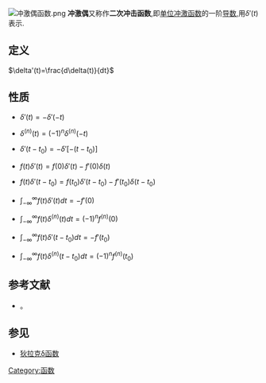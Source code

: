 [[File:冲激偶函数.png|thumb]]
'''冲激偶'''又称作'''二次冲击函数''',即[[单位冲激函数|单位冲激函数]]的一阶[[导数|导数]],用<math>\delta'(t)</math>表示.
==定义==
<math>\delta'(t)=\frac{d\delta(t)}{dt}</math>


==性质==
*<math>\delta'(t)=-\delta'(-t)</math>


*<math>\delta^{(n)}(t)=(-1)^n\delta^{(n)}(-t)</math>


*<math>\delta'(t-t_0)=-\delta'[-(t-t_0)]</math>


*<math>f(t)\delta'(t)=f(0)\delta'(t)-f'(0)\delta(t)</math>


*<math>f(t)\delta'(t-t_0)=f(t_0)\delta'(t-t_0)-f'(t_0)\delta(t-t_0)</math>


*<math>\int_{-\infty}^{\infty}f(t)\delta'(t)dt=-f'(0)</math>


*<math>\int_{-\infty}^{\infty}f(t)\delta^{(n)}(t)dt=(-1)^nf^{(n)}(0)</math>


*<math>\int_{-\infty}^{\infty}f(t)\delta'(t-t_0)dt=-f'(t_0)</math>


*<math>\int_{-\infty}^{\infty}f(t)\delta^{(n)}(t-t_0)dt=(-1)^nf^{(n)}(t_0)</math>


==参考文献 ==
*{{citation |last1=余成波 |last2 =陶红艳 |last3 =张莲|last4 =邓力| title=信号与系统  (第二版) |isbn=978-7-302-14690-2 |publisher=清华大学出版社 |year=2007|ref=harv}}。
 
==参见==
{{colbegin|3}}
* [[狄拉克δ函数|狄拉克δ函数]]
{{colend}}

[[Category:函数|Category:函数]]